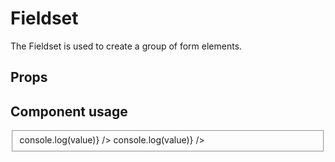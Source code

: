 
<Meta title="Components/Fieldset" component={Fieldset} />

# Fieldset

The Fieldset is used to create a group of form elements.

## Props

<Props of={Fieldset} />

## Component usage

<Canvas>
	<Story name="Fieldset">
		<Fieldset legend="Gegroepeerde invoervelden">
			<Stack spacing={['1rem']}>
				<Control
					type="radio"
					name="radio"
					label="Een voorbeeld radiobutton 1"
					value="1"
					id="uniek1"
					onChange={(value) => console.log(value)}
				/>
				<Control
					type="radio"
					name="radio"
					label="Een voorbeeld radiobutton 2"
					value="2"
					id="uniek2"
					onChange={(value) => console.log(value)}
				/>
			</Stack>
		</Fieldset>
	</Story>
</Canvas>
